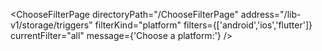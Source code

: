 


<ChooseFilterPage
    directoryPath="/ChooseFilterPage"
    address="/lib-v1/storage/triggers"
    filterKind="platform"
    filters={['android','ios','flutter']}
    currentFilter="all"
    message={'Choose a platform:'}
/>
